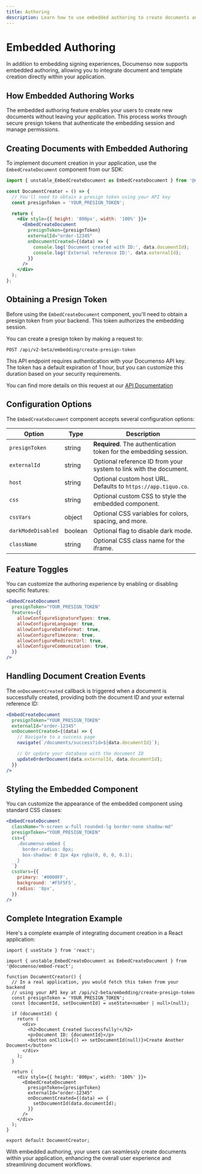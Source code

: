 ```yaml
---
title: Authoring
description: Learn how to use embedded authoring to create documents and templates in your application
---
```


# Embedded Authoring

In addition to embedding signing experiences, Documenso now supports embedded authoring, allowing you to integrate document and template creation directly within your application.

## How Embedded Authoring Works

The embedded authoring feature enables your users to create new documents without leaving your application. This process works through secure presign tokens that authenticate the embedding session and manage permissions.

## Creating Documents with Embedded Authoring

To implement document creation in your application, use the `EmbedCreateDocument` component from our SDK:

```jsx
import { unstable_EmbedCreateDocument as EmbedCreateDocument } from '@documenso/embed-react';

const DocumentCreator = () => {
  // You'll need to obtain a presign token using your API key
  const presignToken = 'YOUR_PRESIGN_TOKEN';

  return (
    <div style={{ height: '800px', width: '100%' }}>
      <EmbedCreateDocument
        presignToken={presignToken}
        externalId="order-12345"
        onDocumentCreated={(data) => {
          console.log('Document created with ID:', data.documentId);
          console.log('External reference ID:', data.externalId);
        }}
      />
    </div>
  );
};
```

## Obtaining a Presign Token

Before using the `EmbedCreateDocument` component, you'll need to obtain a presign token from your backend. This token authorizes the embedding session.

You can create a presign token by making a request to:

```
POST /api/v2-beta/embedding/create-presign-token
```

This API endpoint requires authentication with your Documenso API key. The token has a default expiration of 1 hour, but you can customize this duration based on your security requirements.

You can find more details on this request at our [API Documentation](https://openapi.tiquo.co/reference#tag/embedding)

## Configuration Options

The `EmbedCreateDocument` component accepts several configuration options:

| Option             | Type    | Description                                                       |
| ------------------ | ------- | ----------------------------------------------------------------- |
| `presignToken`     | string  | **Required**. The authentication token for the embedding session. |
| `externalId`       | string  | Optional reference ID from your system to link with the document. |
| `host`             | string  | Optional custom host URL. Defaults to `https://app.tiquo.co`.     |
| `css`              | string  | Optional custom CSS to style the embedded component.              |
| `cssVars`          | object  | Optional CSS variables for colors, spacing, and more.             |
| `darkModeDisabled` | boolean | Optional flag to disable dark mode.                               |
| `className`        | string  | Optional CSS class name for the iframe.                           |

## Feature Toggles

You can customize the authoring experience by enabling or disabling specific features:

```jsx
<EmbedCreateDocument
  presignToken="YOUR_PRESIGN_TOKEN"
  features={{
    allowConfigureSignatureTypes: true,
    allowConfigureLanguage: true,
    allowConfigureDateFormat: true,
    allowConfigureTimezone: true,
    allowConfigureRedirectUrl: true,
    allowConfigureCommunication: true,
  }}
/>
```

## Handling Document Creation Events

The `onDocumentCreated` callback is triggered when a document is successfully created, providing both the document ID and your external reference ID:

```jsx
<EmbedCreateDocument
  presignToken="YOUR_PRESIGN_TOKEN"
  externalId="order-12345"
  onDocumentCreated={(data) => {
    // Navigate to a success page
    navigate(`/documents/success?id=${data.documentId}`);

    // Or update your database with the document ID
    updateOrderDocument(data.externalId, data.documentId);
  }}
/>
```

## Styling the Embedded Component

You can customize the appearance of the embedded component using standard CSS classes:

```jsx
<EmbedCreateDocument
  className="h-screen w-full rounded-lg border-none shadow-md"
  presignToken="YOUR_PRESIGN_TOKEN"
  css={`
    .documenso-embed {
      border-radius: 8px;
      box-shadow: 0 2px 4px rgba(0, 0, 0, 0.1);
    }
  `}
  cssVars={{
    primary: '#0000FF',
    background: '#F5F5F5',
    radius: '8px',
  }}
/>
```

## Complete Integration Example

Here's a complete example of integrating document creation in a React application:

```tsx
import { useState } from 'react';

import { unstable_EmbedCreateDocument as EmbedCreateDocument } from '@documenso/embed-react';

function DocumentCreator() {
  // In a real application, you would fetch this token from your backend
  // using your API key at /api/v2-beta/embedding/create-presign-token
  const presignToken = 'YOUR_PRESIGN_TOKEN';
  const [documentId, setDocumentId] = useState<number | null>(null);

  if (documentId) {
    return (
      <div>
        <h2>Document Created Successfully!</h2>
        <p>Document ID: {documentId}</p>
        <button onClick={() => setDocumentId(null)}>Create Another Document</button>
      </div>
    );
  }

  return (
    <div style={{ height: '800px', width: '100%' }}>
      <EmbedCreateDocument
        presignToken={presignToken}
        externalId="order-12345"
        onDocumentCreated={(data) => {
          setDocumentId(data.documentId);
        }}
      />
    </div>
  );
}

export default DocumentCreator;
```

With embedded authoring, your users can seamlessly create documents within your application, enhancing the overall user experience and streamlining document workflows.

